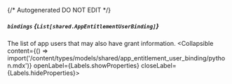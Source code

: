 {/* Autogenerated DO NOT EDIT  */}

##### `bindings` *{`List[shared.AppEntitlementUserBinding]`}*
The list of app users that may also have grant information.
<Collapsible content={() => import('/content/types/models/shared/app_entitlement_user_binding/python.mdx')} openLabel={Labels.showProperties} closeLabel={Labels.hideProperties}>
</Collapsible>


